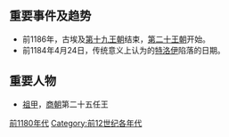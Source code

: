 {{Unreferenced|time=2018-06-30T11:27:05+00:00}}
{{DecadeTOC|-1189}}

==重要事件及趋势==
*前1186年，古埃及[[第十九王朝|第十九王朝]]结束，[[第二十王朝|第二十王朝]]开始。
*前1184年4月24日，传统意义上认为的[[特洛伊|特洛伊]]陷落的日期。

==重要人物==
*[[祖甲|祖甲]]，[[商朝|商朝]]第二十五任王

{{世纪|-12}}

[[Category:前1180年代|]]
[[Category:前12世纪各年代|Category:前12世纪各年代]]